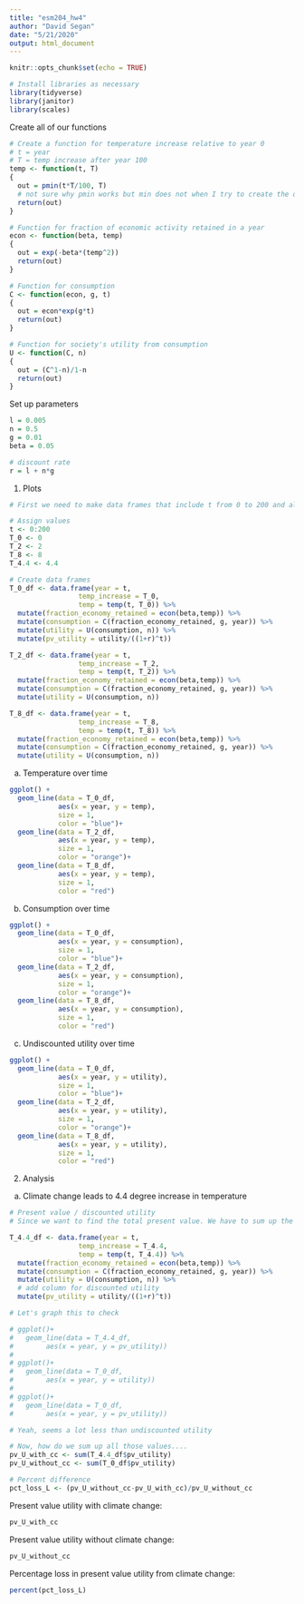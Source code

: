 ```yaml
---
title: "esm204_hw4"
author: "David Segan"
date: "5/21/2020"
output: html_document
---
```


```r
knitr::opts_chunk$set(echo = TRUE)
```

```r
# Install libraries as necessary
library(tidyverse)
library(janitor)
library(scales)
```

Create all of our functions
```r

# Create a function for temperature increase relative to year 0
# t = year
# T = temp increase after year 100
temp <- function(t, T) 
{
  out = pmin(t*T/100, T)
  # not sure why pmin works but min does not when I try to create the df
  return(out)
}

# Function for fraction of economic activity retained in a year
econ <- function(beta, temp)
{
  out = exp(-beta*(temp^2))
  return(out)
}

# Function for consumption
C <- function(econ, g, t)
{
  out = econ*exp(g*t)
  return(out)
}

# Function for society's utility from consumption
U <- function(C, n)
{
  out = (C^1-n)/1-n
  return(out)
}

```

Set up parameters
```r
l = 0.005
n = 0.5
g = 0.01
beta = 0.05

# discount rate
r = l + n*g
```


1. Plots

```r
# First we need to make data frames that include t from 0 to 200 and also the BAU_T values for each of our difference scenarios

# Assign values
t <- 0:200
T_0 <- 0
T_2 <- 2
T_8 <- 8
T_4.4 <- 4.4

# Create data frames
T_0_df <- data.frame(year = t,
                 temp_increase = T_0,
                 temp = temp(t, T_0)) %>% 
  mutate(fraction_economy_retained = econ(beta,temp)) %>% 
  mutate(consumption = C(fraction_economy_retained, g, year)) %>% 
  mutate(utility = U(consumption, n)) %>% 
  mutate(pv_utility = utility/((1+r)^t))

T_2_df <- data.frame(year = t,
                 temp_increase = T_2,
                 temp = temp(t, T_2)) %>% 
  mutate(fraction_economy_retained = econ(beta,temp)) %>% 
  mutate(consumption = C(fraction_economy_retained, g, year)) %>% 
  mutate(utility = U(consumption, n))

T_8_df <- data.frame(year = t,
                 temp_increase = T_8,
                 temp = temp(t, T_8)) %>% 
  mutate(fraction_economy_retained = econ(beta,temp)) %>% 
  mutate(consumption = C(fraction_economy_retained, g, year)) %>% 
  mutate(utility = U(consumption, n))

```

a. Temperature over time

```r
ggplot() +
  geom_line(data = T_0_df,
            aes(x = year, y = temp),
            size = 1, 
            color = "blue")+
  geom_line(data = T_2_df,
            aes(x = year, y = temp),
            size = 1, 
            color = "orange")+
  geom_line(data = T_8_df,
            aes(x = year, y = temp),
            size = 1, 
            color = "red")
```

b. Consumption over time

```r

ggplot() +
  geom_line(data = T_0_df,
            aes(x = year, y = consumption),
            size = 1, 
            color = "blue")+
  geom_line(data = T_2_df,
            aes(x = year, y = consumption),
            size = 1, 
            color = "orange")+
  geom_line(data = T_8_df,
            aes(x = year, y = consumption),
            size = 1, 
            color = "red")

```

c. Undiscounted utility over time

```r

ggplot() +
  geom_line(data = T_0_df,
            aes(x = year, y = utility),
            size = 1, 
            color = "blue")+
  geom_line(data = T_2_df,
            aes(x = year, y = utility),
            size = 1, 
            color = "orange")+
  geom_line(data = T_8_df,
            aes(x = year, y = utility),
            size = 1, 
            color = "red")


```

2. Analysis

a. Climate change leads to 4.4 degree increase in temperature

```r

# Present value / discounted utility 
# Since we want to find the total present value. We have to sum up the present values of each year's utility. To do this let's create another data frame

T_4.4_df <- data.frame(year = t,
                 temp_increase = T_4.4,
                 temp = temp(t, T_4.4)) %>% 
  mutate(fraction_economy_retained = econ(beta,temp)) %>% 
  mutate(consumption = C(fraction_economy_retained, g, year)) %>% 
  mutate(utility = U(consumption, n)) %>% 
  # add column for discounted utility
  mutate(pv_utility = utility/((1+r)^t))

# Let's graph this to check

# ggplot()+ 
#   geom_line(data = T_4.4_df, 
#        aes(x = year, y = pv_utility))
# 
# ggplot()+ 
#   geom_line(data = T_0_df, 
#        aes(x = year, y = utility))
# 
# ggplot()+ 
#   geom_line(data = T_0_df, 
#        aes(x = year, y = pv_utility))

# Yeah, seems a lot less than undiscounted utility

# Now, how do we sum up all those values....
pv_U_with_cc <- sum(T_4.4_df$pv_utility)
pv_U_without_cc <- sum(T_0_df$pv_utility)

# Percent difference
pct_loss_L <- (pv_U_without_cc-pv_U_with_cc)/pv_U_without_cc

```

Present value utility with climate change:
```r
pv_U_with_cc
```

Present value utility without climate change:
```r
pv_U_without_cc
```

Percentage loss in present value utility from climate change:

```r
percent(pct_loss_L)
```

